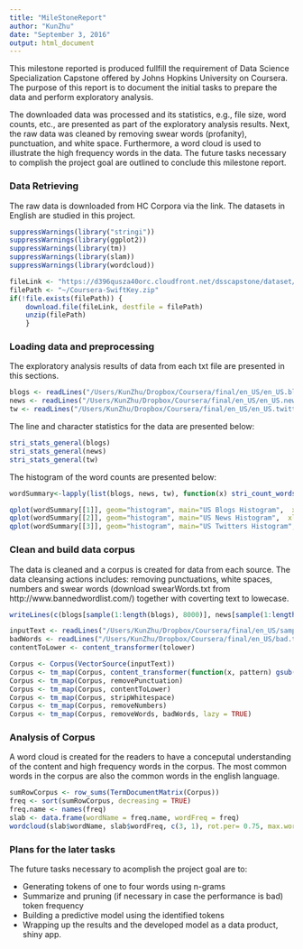 ```yaml
---
title: "MileStoneReport"
author: "KunZhu"
date: "September 3, 2016"
output: html_document
---
```


This milestone reported is produced fullfill the requirement of Data Science Specialization Capstone offered by Johns Hopkins University on Coursera. The purpose of this report is to document the initial tasks to prepare the data and perform exploratory analysis. 

The downloaded data was processed and its statistics, e.g., file size, word counts, etc., are presented as part of the exploratory analysis results. Next, the raw data was cleaned by removing swear words (profanity), punctuation, and white space. Furthermore, a word cloud is used to illustrate the high frequency words in the data. The future tasks necessary to complish the project goal are outlined to conclude this milestone report.

### Data Retrieving

The raw data is downloaded from HC Corpora via the link. The datasets in English are studied in this project.

```r
suppressWarnings(library("stringi"))
suppressWarnings(library(ggplot2))
suppressWarnings(library(tm))
suppressWarnings(library(slam))
suppressWarnings(library(wordcloud))

fileLink <- "https://d396qusza40orc.cloudfront.net/dsscapstone/dataset/Coursera-SwiftKey.zip"
filePath <- "~/Coursera-SwiftKey.zip"
if(!file.exists(filePath)) {
    download.file(fileLink, destfile = filePath)
    unzip(filePath)
    }
```
### Loading data and preprocessing
The exploratory analysis results of data from each txt file are presented in this sections.
```r
blogs <- readLines("/Users/KunZhu/Dropbox/Coursera/final/en_US/en_US.blogs.txt")
news <- readLines("/Users/KunZhu/Dropbox/Coursera/final/en_US/en_US.news.txt")
tw <- readLines("/Users/KunZhu/Dropbox/Coursera/final/en_US/en_US.twitter.txt")
```
The line and character statistics for the data are presented below:
```r
stri_stats_general(blogs)
stri_stats_general(news)
stri_stats_general(tw)

```
The histogram of the word counts are presented below:

```r
wordSummary<-lapply(list(blogs, news, tw), function(x) stri_count_words(x))

qplot(wordSummary[[1]], geom="histogram", main="US Blogs Histogram",  xlab="Word counts", ylab="Frequency", binwidth = 8)
qplot(wordSummary[[2]], geom="histogram", main="US News Histogram",  xlab="Word counts", ylab="Frequency", binwidth = 8)
qplot(wordSummary[[3]], geom="histogram", main="US Twitters Histogram",  xlab="Word counts", ylab="Frequency", binwidth = 5)

```

### Clean and build data corpus

The data is cleaned and a corpus is created for data from each source. The data cleansing actions includes: removing punctuations, white spaces, numbers and swear words (download swearWords.txt from http://www.bannedwordlist.com/) together with coverting text to lowecase. 
```r
writeLines(c(blogs[sample(1:length(blogs), 8000)], news[sample(1:length(news), 8000)], tw[sample(1:length(tw), 8000)]), "/Users/KunZhu/Dropbox/Coursera/final/en_US/sampleText.txt")

```

```r
inputText <- readLines("/Users/KunZhu/Dropbox/Coursera/final/en_US/sampleText.txt")
badWords <- readLines("/Users/KunZhu/Dropbox/Coursera/final/en_US/bad.txt")
contentToLower <- content_transformer(tolower)

Corpus <- Corpus(VectorSource(inputText))
Corpus <- tm_map(Corpus, content_transformer(function(x, pattern) gsub(pattern, " ", x)), "/|@|\\|")
Corpus <- tm_map(Corpus, removePunctuation)
Corpus <- tm_map(Corpus, contentToLower)
Corpus <- tm_map(Corpus, stripWhitespace)
Corpus <- tm_map(Corpus, removeNumbers)
Corpus <- tm_map(Corpus, removeWords, badWords, lazy = TRUE)
```

### Analysis of Corpus
A word cloud is created for the readers to have a conceputal understanding of the content and high frequency words in the corpus. The most common words in the corpus are also the common words in the english language.
```r
sumRowCorpus <- row_sums(TermDocumentMatrix(Corpus))
freq <- sort(sumRowCorpus, decreasing = TRUE)
freq.name <- names(freq)
slab <- data.frame(wordName = freq.name, wordFreq = freq)
wordcloud(slab$wordName, slab$wordFreq, c(3, 1), rot.per= 0.75, max.words = 200, random.order = FALSE,  colors = brewer.pal(8, "Dark2"))
```

### Plans for the later tasks
The future tasks necessary to acomplish the project goal are to:

* Generating tokens of one to four words using n-grams
* Summarize and pruning (if necessary in case the performance is bad) token frequency
* Building a predictive model using the identified tokens
* Wrapping up the results and the developed model as a data product, shiny app.
